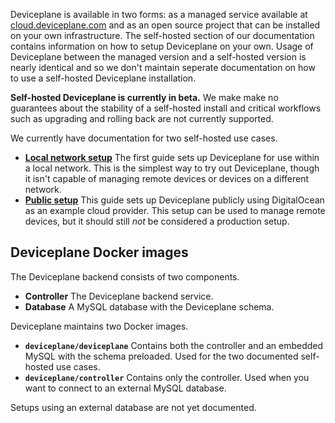 
<Docs title="Self-hosted">

Deviceplane is available in two forms: as a managed service available at [cloud.deviceplane.com](https://cloud.deviceplane.com/) and as an open source project that can be installed on your own infrastructure. The self-hosted section of our documentation contains information on how to setup Deviceplane on your own. Usage of Deviceplane between the managed version and a self-hosted version is nearly identical and so we don't maintain seperate documentation on how to use a self-hosted Deviceplane installation.

**Self-hosted Deviceplane is currently in beta.** We make make no guarantees about the stability of a self-hosted install and critical workflows such as upgrading and rolling back are not currently supported.

We currently have documentation for two self-hosted use cases.

- **[Local network setup](./local-setup)** The first guide sets up Deviceplane for use within a local network. This is the simplest way to try out Deviceplane, though it isn't capable of managing remote devices or devices on a different network.
- **[Public setup](./public-setup)** This guide sets up Deviceplane publicly using DigitalOcean as an example cloud provider. This setup can be used to manage remote devices, but it should still *not* be considered a production setup.

## Deviceplane Docker images

The Deviceplane backend consists of two components.

- **Controller** The Deviceplane backend service.
- **Database** A MySQL database with the Deviceplane schema.

Deviceplane maintains two Docker images. 

- **`deviceplane/deviceplane`** Contains both the controller and an embedded MySQL with the schema preloaded. Used for the two documented self-hosted use cases. 
- **`deviceplane/controller`** Contains only the controller. Used when you want to connect to an external MySQL database. 

Setups using an external database are not yet documented.

</Docs>

